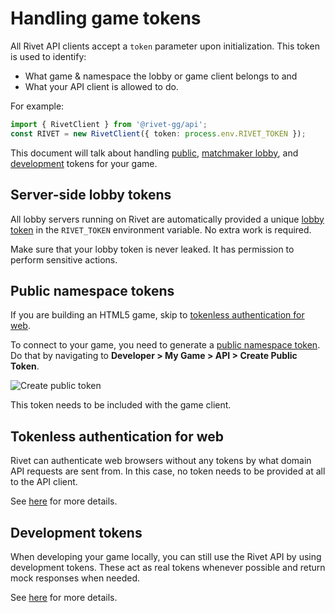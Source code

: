 
# Handling game tokens

All Rivet API clients accept a `token` parameter upon initialization. This token is used to identify:

- What game & namespace the lobby or game client belongs to and
- What your API client is allowed to do.

For example:

<CodeGroup>

```ts
import { RivetClient } from '@rivet-gg/api';
const RIVET = new RivetClient({ token: process.env.RIVET_TOKEN });
```

</CodeGroup>

This document will talk about handling [public](/docs/general/concepts/token-types#namespace-public), [matchmaker lobby](/docs/general/concepts/token-types#matchmaker-lobby), and [development](/docs/general/concepts/token-types#namespace-development) tokens for your game.

## Server-side lobby tokens

All lobby servers running on Rivet are automatically provided a unique [lobby token](/docs/general/concepts/token-types#matchmaker-lobby) in the `RIVET_TOKEN` environment variable. No extra work is required.

<Warning>
  Make sure that your lobby token is never leaked. It has permission to perform sensitive actions.
</Warning>

## Public namespace tokens

If you are building an HTML5 game, skip to [tokenless authentication for web](#tokenless-authentication-for-web).

To connect to your game, you need to generate a [public namespace token](/docs/general/concepts/token-types#namespace-public). Do that by navigating to **Developer > My Game > API > Create Public Token**.

<Image src={imgCreatePublicToken} alt='Create public token' />

This token needs to be included with the game client.

## Tokenless authentication for web

Rivet can authenticate web browsers without any tokens by what domain API requests are sent from. In this case, no token needs to be provided at all to the API client.

See [here](/docs/general/concepts/tokenless-authentication-web) for more details.

## Development tokens

When developing your game locally, you can still use the Rivet API by using development tokens. These act as real tokens whenever possible and return mock responses when needed.

See [here](/docs/general/concepts/dev-tokens) for more details.
